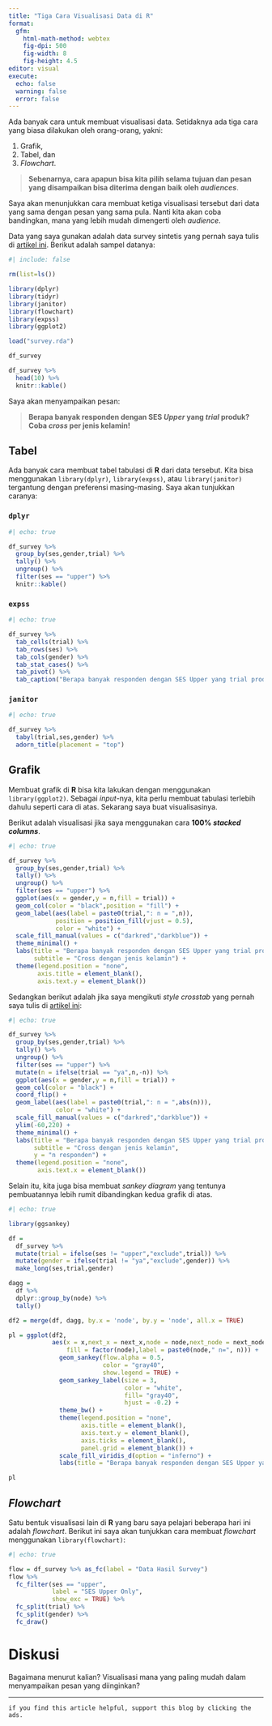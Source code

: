 ```yaml
---
title: "Tiga Cara Visualisasi Data di R"
format: 
  gfm:
    html-math-method: webtex
    fig-dpi: 500
    fig-width: 8
    fig-height: 4.5
editor: visual
execute:
  echo: false
  warning: false
  error: false
---
```


Ada banyak cara untuk membuat visualisasi data. Setidaknya ada tiga cara yang biasa dilakukan oleh orang-orang, yakni:

1. Grafik,
1. Tabel, dan
1. _Flowchart_.

> __Sebenarnya, cara apapun bisa kita pilih selama tujuan dan pesan yang disampaikan bisa diterima dengan baik oleh *audiences*__.

Saya akan menunjukkan cara membuat ketiga visualisasi tersebut dari data yang sama dengan pesan yang sama pula. Nanti kita akan coba bandingkan, mana yang lebih mudah dimengerti oleh _audience_.

Data yang saya gunakan adalah data survey sintetis yang pernah saya tulis di [artikel ini](https://ikanx101.com/blog/data-sintetis/). Berikut adalah sampel datanya:

```r
#| include: false

rm(list=ls())

library(dplyr)
library(tidyr)
library(janitor)
library(flowchart)
library(expss)
library(ggplot2)

load("survey.rda")

df_survey
```

```r
df_survey %>% 
  head(10) %>% 
  knitr::kable()
```

Saya akan menyampaikan pesan:

> __Berapa banyak responden dengan SES *Upper* yang *trial* produk? Coba *cross* per jenis kelamin!__


## Tabel

Ada banyak cara membuat tabel tabulasi di __R__ dari data tersebut. Kita bisa menggunakan `library(dplyr)`, `library(expss)`, atau `library(janitor)` tergantung dengan preferensi masing-masing. Saya akan tunjukkan caranya:

### `dplyr`

```r
#| echo: true

df_survey %>% 
  group_by(ses,gender,trial) %>% 
  tally() %>% 
  ungroup() %>% 
  filter(ses == "upper") %>% 
  knitr::kable()
```

### `expss`

```r
#| echo: true

df_survey %>% 
  tab_cells(trial) %>% 
  tab_rows(ses) %>% 
  tab_cols(gender) %>% 
  tab_stat_cases() %>% 
  tab_pivot() %>% 
  tab_caption("Berapa banyak responden dengan SES Upper yang trial produk? Cross dengan jenis kelamin")
```

### `janitor`

```r
#| echo: true

df_survey %>% 
  tabyl(trial,ses,gender) %>% 
  adorn_title(placement = "top")
```

## Grafik

Membuat grafik di __R__ bisa kita lakukan dengan menggunakan `library(ggplot2)`. Sebagai _input_-nya, kita perlu membuat tabulasi terlebih dahulu seperti cara di atas. Sekarang saya buat visualisasinya.

Berikut adalah visualisasi jika saya menggunakan cara __100% *stacked columns*__.

```r
#| echo: true

df_survey %>% 
  group_by(ses,gender,trial) %>% 
  tally() %>% 
  ungroup() %>% 
  filter(ses == "upper") %>% 
  ggplot(aes(x = gender,y = n,fill = trial)) +
  geom_col(color = "black",position = "fill") +
  geom_label(aes(label = paste0(trial,": n = ",n)),
             position = position_fill(vjust = 0.5),
             color = "white") +
  scale_fill_manual(values = c("darkred","darkblue")) +
  theme_minimal() +
  labs(title = "Berapa banyak responden dengan SES Upper yang trial produk?",
       subtitle = "Cross dengan jenis kelamin") +
  theme(legend.position = "none",
        axis.title = element_blank(),
        axis.text.y = element_blank()) 
```

Sedangkan berikut adalah jika saya mengikuti _style crosstab_ yang pernah saya tulis di [artikel ini](https://ikanx101.com/blog/crosstab-chart/):

```r
#| echo: true

df_survey %>% 
  group_by(ses,gender,trial) %>% 
  tally() %>% 
  ungroup() %>% 
  filter(ses == "upper") %>% 
  mutate(n = ifelse(trial == "ya",n,-n)) %>% 
  ggplot(aes(x = gender,y = n,fill = trial)) +
  geom_col(color = "black") +
  coord_flip() +
  geom_label(aes(label = paste0(trial,": n = ",abs(n))),
             color = "white") +
  scale_fill_manual(values = c("darkred","darkblue")) +
  ylim(-60,220) +
  theme_minimal() +
  labs(title = "Berapa banyak responden dengan SES Upper yang trial produk?",
       subtitle = "Cross dengan jenis kelamin",
       y = "n responden") +
  theme(legend.position = "none",
        axis.text.x = element_blank())
```

Selain itu, kita juga bisa membuat _sankey diagram_ yang tentunya pembuatannya lebih rumit dibandingkan kedua grafik di atas.

```r
#| echo: true

library(ggsankey)

df =
  df_survey %>%
  mutate(trial = ifelse(ses != "upper","exclude",trial)) %>% 
  mutate(gender = ifelse(trial != "ya","exclude",gender)) %>% 
  make_long(ses,trial,gender)

dagg =
  df %>%
  dplyr::group_by(node) %>%
  tally()

df2 = merge(df, dagg, by.x = 'node', by.y = 'node', all.x = TRUE)

pl = ggplot(df2, 
            aes(x = x,next_x = next_x,node = node,next_node = next_node,
                fill = factor(node),label = paste0(node," n=", n))) +
              geom_sankey(flow.alpha = 0.5,  
                          color = "gray40", 
                          show.legend = TRUE) + 
              geom_sankey_label(size = 3, 
                                color = "white", 
                                fill= "gray40", 
                                hjust = -0.2) +
              theme_bw() +
              theme(legend.position = "none",
                    axis.title = element_blank(),
                    axis.text.y = element_blank(),
                    axis.ticks = element_blank(),
                    panel.grid = element_blank()) + 
              scale_fill_viridis_d(option = "inferno") + 
              labs(title = "Berapa banyak responden dengan SES Upper yang trial produk?",subtitle = "Cross dengan jenis kelamin",fill = 'Nodes')

pl
```

## _Flowchart_

Satu bentuk visualisasi lain di __R__ yang baru saya pelajari beberapa hari ini adalah _flowchart_. Berikut ini saya akan tunjukkan cara membuat _flowchart_ menggunakan `library(flowchart)`:

```r
#| echo: true

flow = df_survey %>% as_fc(label = "Data Hasil Survey")
flow %>% 
  fc_filter(ses == "upper",
            label = "SES Upper Only", 
            show_exc = TRUE) %>% 
  fc_split(trial) %>% 
  fc_split(gender) %>% 
  fc_draw()
```

# Diskusi

Bagaimana menurut kalian? Visualisasi mana yang paling mudah dalam menyampaikan pesan yang diinginkan?

---

`if you find this article helpful, support this blog by clicking the ads.`




